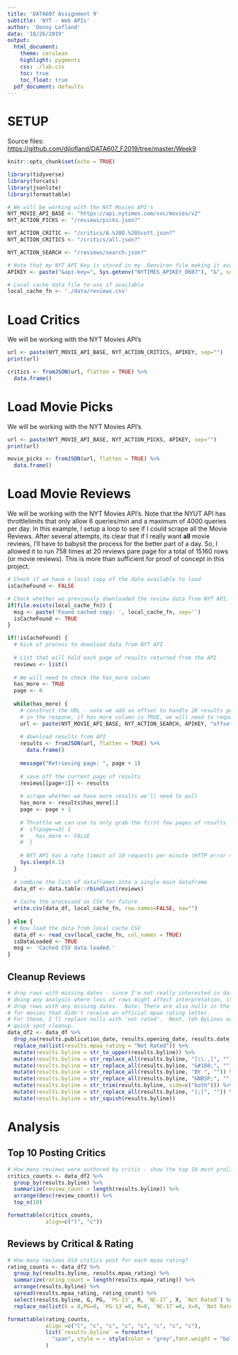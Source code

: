 ```yaml
---
title: 'DATA607 Assignment 9'
subtitle: 'NYT - Web APIs'
author: 'Donny Lofland'
data: '10/26/2019'
output:
  html_document:
    theme: cerulean
    highlight: pygments
    css: ./lab.css
    toc: true
    toc_float: true
  pdf_document: defaults
---
```


# SETUP

Source files: [https://github.com/djlofland/DATA607_F2019/tree/master/Week9](https://github.com/djlofland/DATA607_F2019/tree/master/Week9)

```r
knitr::opts_chunk$set(echo = TRUE)

library(tidyverse)
library(forcats)
library(jsonlite)
library(formattable)

# We will be working with the NYT Movies API's
NYT_MOVIE_API_BASE <- "https://api.nytimes.com/svc/movies/v2"
NYT_ACTION_PICKS <- "/reviews/picks.json?"

NYT_ACTION_CRITIC <- "/critics/A.%20O.%20Scott.json?"
NYT_ACTION_CRITICS <- "/critics/all.json?"

NYT_ACTION_SEARCH <- "/reviews/search.json?"

# Note that my NYT API Key is stored in my .Renviron file making it available as an envioronmental variable in any projects.
APIKEY <- paste("&api-key=", Sys.getenv("NYTIMES_APIKEY_D607"), "&", sep="")

# Local cache data file to use if available
local_cache_fn <- './data/reviews.csv'
```

# Load Critics

We will be working with the NYT Movies API's

```r
url <- paste(NYT_MOVIE_API_BASE, NYT_ACTION_CRITICS, APIKEY, sep="")
print(url)

critics <- fromJSON(url, flatten = TRUE) %>% 
  data.frame() 
```

# Load Movie Picks

We will be working with the NYT Movies API's

```r
url <- paste(NYT_MOVIE_API_BASE, NYT_ACTION_PICKS, APIKEY, sep="")
print(url)

movie_picks <- fromJSON(url, flatten = TRUE) %>% 
  data.frame() 
```

# Load Movie Reviews

We will be working with the NYT Movies API's.  Note that the NYUT API has throttlelimits that only allow 6 queries/min and a maximum of 4000 queries per day.  In this example, I setup a loop to see if I could scrape all the Movie Reviews.  After several attempts, its clear that if I really want **all** movie reviews, I'll have to babysit the process for the better part of a day.  So, I allowed it to run 
758 times at 20 reviews pare page for a total of 15160 rows (or movie reviews).  This is more than sufficient for proof of concept in this project.

```r
# Check if we have a local copy of the data available to load
isCacheFound <- FALSE

# Check whether we previously downloaded the review data from NYT API.  If found, we will used the cached copy.  If not found, then we'll kick off job to pull the data from NYT (note: this takes a while)
if(file.exists(local_cache_fn)) {
  msg <- paste('Found cached copy: ', local_cache_fn, sep='')
  isCacheFound <- TRUE
}

if(!isCacheFound) {
  # Kick of process to download data from NYT API
  
  # List that will hold each page of results returned from the API
  reviews <- list()
  
  # We will need to check the has_more column 
  has_more <- TRUE
  page <- 0
    
  while(has_more) {
    # construct the URL - note we add an offset to handle 20 results per page
    # in the respone, if has_more column is TRUE, we will need to request the next page
    url <- paste(NYT_MOVIE_API_BASE, NYT_ACTION_SEARCH, APIKEY, "offset=", page*20, sep="")
    
    # download results from API
    results <- fromJSON(url, flatten = TRUE) %>% 
      data.frame() 
    
    message("Retrieving page: ", page + 1)
    
    # save off the current page of results
    reviews[[page+1]] <- results
    
    # scrape whether we have more results we'll need to pull
    has_more <- results$has_more[1]
    page <- page + 1
    
    # Throttle we can use to only grab the first few pages of results
    #  if(page==3) {
    #    has_more <- FALSE
    #  }
    
    # NYT API has a rate limmit of 10 requests per minute (HTTP error 429 if this is exceeded)
    Sys.sleep(6.1)
  }
  
  # combine the list of dataframes into a single main dataframe
  data_df <- data.table::rbindlist(reviews) 
  
  # Cache the processed as CSV for future
  write.csv(data_df, local_cache_fn, row.names=FALSE, na="")
  
} else {
  # Now load the data from local cache CSV
  data_df <- read_csv(local_cache_fn, col_names = TRUE)
  isDataLoaded <- TRUE
  msg <- 'Cached CSV data loaded.'
}
```

## Cleanup Reviews  

```r
# drop rows with missing dates - since I'm not really interested in dates and am not
# doing any analysis where loss of rows might affect interpretation, it's safe to just
# drop rows with any missing dates.  Note: There are also nulls in the rating column 
# for movies that didn't receive an official mpaa rating letter.  
# For these, I'll replace nulls with 'not rated'.  Next, teh ByLines are a mess - I'll do some
# quick spot cleanup.
data_df2 <- data_df %>% 
  drop_na(results.publication_date, results.opening_date, results.date_updated) %>%
  replace_na(list(results.mpaa_rating = "Not Rated")) %>%
  mutate(results.byline = str_to_upper(results.byline)) %>%
  mutate(results.byline = str_replace_all(results.byline, "[\\.,]", "")) %>%
  mutate(results.byline = str_replace_all(results.byline, "&#160;", "")) %>%
  mutate(results.byline = str_replace_all(results.byline, "BY ", "")) %>%
  mutate(results.byline = str_replace_all(results.byline, "&NBSP;", "")) %>%
  mutate(results.byline = str_trim(results.byline, side=c("both"))) %>%
  mutate(results.byline = str_replace_all(results.byline, "[;]", "")) %>%
  mutate(results.byline = str_squish(results.byline))
```

# Analysis

## Top 10 Posting Critics  

```r
# How many reviews were authored by critic - show the top 10 most prolific
critics_counts <- data_df2 %>%
  group_by(results.byline) %>%
  summarize(review_count = length(results.byline)) %>%
  arrange(desc(review_count)) %>%
  top_n(10)

formattable(critics_counts,
            align=c("l", "c"))
```

## Reviews by Critical & Rating  

```r
# How many reviews did critics post for each mpaa rating?
rating_counts <- data_df2 %>%
  group_by(results.byline, results.mpaa_rating) %>%
  summarize(rating_count = length(results.mpaa_rating)) %>%
  arrange(results.byline) %>%
  spread(results.mpaa_rating, rating_count) %>%
  select(results.byline, G, PG, `PG-13`, R, `NC-17`, X, `Not Rated`) %>%
  replace_na(list(G = 0,PG=0, `PG-13`=0, R=0, `NC-17`=0, X=0, `Not Rated`=0))

formattable(rating_counts,
            align =c("l", "c", "c", "c", "c", "c", "c", "c"), 
            list(`results.byline` = formatter(
              "span", style = ~ style(color = "grey",font.weight = "bold")))
            )
```
